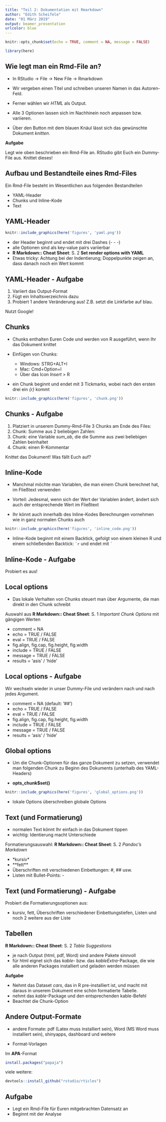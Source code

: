 ```yaml
---
title: "Teil 2: Dokumentation mit Rmarkdown"
author: "Edith Scheifele"
date: "01 März 2019"
output: beamer_presentation
urlcolor: blue
---
```


```r
knitr::opts_chunk$set(echo = TRUE, comment = NA, message = FALSE)
```

```r
library(here)
```

## Wie legt man ein Rmd-File an?

- In RStudio -> File -> New File -> Rmarkdown

- Wir vergeben einen Titel und schreiben unseren Namen in das Autoren-Feld. 

- Ferner wählen wir *HTML* als Output. 

- Alle 3 Optionen lassen sich im Nachhinein noch anpassen bzw. variieren.

- Über den Button mit dem blauen Knäul lässt sich das gewünschte Dokument *knitten*. 

**Aufgabe**

Legt wie oben beschrieben ein Rmd-File an. RStudio gibt Euch ein Dummy-File aus. Knittet dieses!


## Aufbau und Bestandteile eines Rmd-Files

Ein Rmd-File besteht im Wesentlichen aus folgenden Bestandteilen

- YAML-Header
- Chunks und Inline-Kode
- Text


## YAML-Header

```r
knitr::include_graphics(here('figures', 'yaml.png'))
```

- der Header beginnt und endet mit drei Dashes (- - -)
- alle Optionen sind als key-value pairs variierbar
- **R Markdown:: Cheat Sheet**: S. 2 **Set render options with YAML**
- Etwas tricky: Achtung bei der Indentierung; Doppelpunkte zeigen an, dass danach noch ein Wert kommt

## YAML-Header - Aufgabe

1. Variiert das Output-Format  
2. Fügt ein Inhaltsverzeichnis dazu   
3. Probiert 1 andere Veränderung aus! Z.B. setzt die Linkfarbe auf blau. 

Nutzt Google! 

## Chunks 

- Chunks enthalten Euren Code und werden von R ausgeführt, wenn Ihr das Dokument knittet
- Einfügen von Chunks: 
  
    + Windows: STRG+ALT+I
    + Mac: Cmd+Option+I
    + Über das Icon *Insert* > R 

- ein Chunk beginnt und endet mit 3 Tickmarks, wobei nach den ersten drei ein *{r}* kommt

```r
knitr::include_graphics(here('figures', 'chunk.png'))
```

## Chunks - Aufgabe

1. Platziert in unserem Dummy-Rmd-File 3 Chunks am Ende des Files: 
1. Chunk: Summe aus 2 beliebigen Zahlen:
2. Chunk: eine Variable *sum_ab*, die die Summe aus zwei beliebigen Zahlen beinhaltet
3. Chunk: einen R-Kommentar

Knittet das Dokument! Was fällt Euch auf?


## Inline-Kode

- Manchmal möchte man Variablen, die man einem Chunk berechnet hat, im Fließtext verwenden

- Vorteil: Jedesmal, wenn sich der Wert der Variablen ändert, ändert sich auch der entsprechende Wert im Fließtext

- Ihr könnt auch innerhalb des Inline-Kodes Berechnungen vornehmen wie in ganz normalen Chunks auch

```r
knitr::include_graphics(here('figures', 'inline_code.png'))
```

- Inline-Kode beginnt mit einem Backtick, gefolgt von einem kleinen R und einem schließenden Backtick: ```` `r ```` und endet mit ```` ` ````

## Inline-Kode - Aufgabe

Probiert es aus!


## Local options

- Das lokale Verhalten von Chunks steuert man über Argumente, die man direkt in den Chunk schreibt

Auswahl aus **R Markdown:: Cheat Sheet**: S. 1 *Important Chunk Options* mit gängigen Werten

- comment = NA  
- echo = TRUE / FALSE
- eval = TRUE / FALSE
- fig.align, fig.cap, fig.height, fig.width
- include = TRUE / FALSE
- message = TRUE / FALSE
- results = 'asis' / 'hide'


## Local options - Aufgabe

Wir wechseln wieder in unser Dummy-File und verändern nach und nach jedes Argument. 

- comment = NA (default: '##')  
- echo = TRUE / FALSE
- eval = TRUE / FALSE
- fig.align, fig.cap, fig.height, fig.width
- include = TRUE / FALSE
- message = TRUE / FALSE
- results = 'asis' / 'hide'


## Global options

- Um die Chunk-Optionen für das ganze Dokument zu setzen, verwendet man folgenden Chunk zu Beginn des Dokuments (unterhalb des YAML-Headers)

- **opts_chunk$set()**

```r
knitr::include_graphics(here('figures', 'global_options.png'))
```

- lokale Options überschreiben globale Options

## Text (und Formatierung)

- normalen Text könnt Ihr einfach in das Dokument tippen
- wichtig: Identierung macht Unterschiede

Formatierungsauswahl: **R Markdown:: Cheat Sheet**: S. 2 *Pandoc's Markdown*

- \*kursiv\*
- \*\*fett\*\*
- Überschriften mit verschiedenen Einbettungen: \#, \#\# usw.
- Listen mit Bullet-Points: -

## Text (und Formatierung) - Aufgabe

Probiert die Formatierungsoptionen aus:

- kursiv, fett, Überschriften verschiedener Einbettungstiefen, Listen und noch 2 weitere aus der Liste

## Tabellen

**R Markdown:: Cheat Sheet**: S. 2 *Table Suggestions*

- je nach Output (html, pdf, Word) sind andere Pakete sinnvoll
- für html eignet sich das *kable*- bzw. das *kableExtra*-Package, die wie alle anderen Packages installiert und geladen werden müssen

**Aufgabe**

- Nehmt das Dataset *cars*, das in R pre-installiert ist, und macht mit daraus in unserem Dokument eine schön formatierte Tabelle.
- nehmt das *kable*-Package und den entsprechenden kable-Befehl
- Beachtet die Chunk-Option


## Andere Output-Formate

- andere Formate: pdf (Latex muss installiert sein), Word (MS Word muss installiert sein), shinyapps, dashboard und weitere

- Format-Vorlagen

Im **APA**-Format

```r
install.packages("papaja")
```

viele weitere: 

```r
devtools::install_github("rstudio/rticles")
```


## Aufgabe 

- Legt ein Rmd-File für Euren mitgebrachten Datensatz an
- Beginnt mit der Analyse
